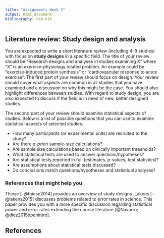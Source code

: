```yaml
---
title: "Assignments Week 5"
output: html_document
bibliography: bib.bib
---
```


## Literature review: Study design and analysis

You are expected to write a short literature review (including 4-8 studies) with focus on **study designs** in a specific field. The title of your review should be "Research designs and analyses in studies examining X" where "X" is an exercise-physiology related problem. An example could be "exercise-induced protein synthesis" or "cardiovascular response to acute exercise". The first part of your review should focus on design. Your review should cover what aspects are common in all studies that you have examined and a discussion on why this might be the case. You should also highlight differences between studies. With regard to study design, you are also expected to discuss if the field is in need of new, better designed studies.

The second part of your review should examine statistical aspects of studies. Below is a list of possible questions that you can use to examine statistical aspects of selected studies.

- How many participants (or experimental units) are recruited to the study?
- Are there *a-priori* sample-size calculations?
- Are sample size calculations based on clinically important thresholds?
- What statistical tests are used to answer questions/hypotheses?
- Are statistical tests reported in full (estimates, p-values, test statistics)?
- Are assumptions about statistical tests discussed?
- Do conclusions match questions/hypotheses and statistical analyses?

### References that might help you

Thiese [-@thiese2014] provides an overview of study designs. Lakens [-@lakens2015] discusses problems related to error rates in science. This paper provides you with a more specific discussion regarding statistical power and error rates extending the course literature [@Navarro; @diez2015openintro].  

## References
